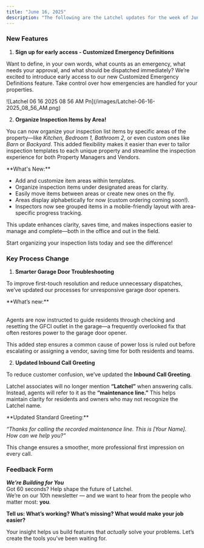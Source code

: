 ```yaml
---
title: "June 16, 2025"
description: "The following are the Latchel updates for the week of June 16, 2025."
---
```


### **New Features**

1. **Sign up for early access - Customized Emergency Definitions**

Want to define, in your own words, what counts as an emergency, what needs your approval, and what should be dispatched immediately? We’re excited to introduce early access to our new Customized Emergency Definitions feature. Take control over how emergencies are handled for your properties.

<Frame>
  ![Latchel 06 16 2025 08 56 AM Pn](/images/Latchel-06-16-2025_08_56_AM.png)
</Frame>

2. **Organize Inspection Items by Area\!**

You can now organize your inspection list items by specific areas of the property—like _Kitchen, Bedroom 1, Bathroom 2,_ or even custom ones like _Barn_ or _Backyard_. This added flexibility makes it easier than ever to tailor inspection templates to each unique property and streamline the inspection experience for both Property Managers and Vendors.

<Check>
  **What's New:**

  - Add and customize item areas within templates.
  - Organize inspection items under designated areas for clarity.
  - Easily move items between areas or create new ones on the fly.
  - Areas display alphabetically for now (custom ordering coming soon\!).
  - Inspectors now see grouped items in a mobile-friendly layout with area-specific progress tracking.
</Check>

This update enhances clarity, saves time, and makes inspections easier to manage and complete—both in the office and out in the field.

Start organizing your inspection lists today and see the difference\!

### **Key Process Change**

1. **Smarter Garage Door Troubleshooting**

To improve first-touch resolution and reduce unnecessary dispatches, we’ve updated our processes for unresponsive garage door openers.

<Check>
  **What’s new:**

  \
  Agents are now instructed to guide residents through checking and resetting the GFCI outlet in the garage—a frequently overlooked fix that often restores power to the garage door opener.
</Check>

This added step ensures a common cause of power loss is ruled out before escalating or assigning a vendor, saving time for both residents and teams.

2. **Updated Inbound Call Greeting**

To reduce customer confusion, we’ve updated the **Inbound Call Greeting**.

Latchel associates will no longer mention **“Latchel”** when answering calls. Instead, agents will refer to it as the **“maintenance line.”** This helps maintain clarity for residents and owners who may not recognize the Latchel name.

<Check>
  **Updated Standard Greeting:**

  _“Thanks for calling the recorded maintenance line. This is [Your Name]. How can we help you?”_
</Check>

This change ensures a smoother, more professional first impression on every call.

### **Feedback Form**

**_We’re Building for You_**\
Got 60 seconds? Help shape the future of Latchel.\
We’re on our 10th newsletter — and we want to hear from the people who matter most: **you**.

**Tell us: What’s working? What’s missing? What would make your job easier?**

<CardGroup cols={2}>
  <Card title="Share your feedback here — it’s quick and impactful." icon="file-pen" iconType="duotone" color="#ff9b8a" horizontal href="https://forms.gle/fndzwWLczhkWjBQc8">
    
  </Card>
</CardGroup>

Your insight helps us build features that _actually_ solve your problems. Let’s create the tools you’ve been waiting for.